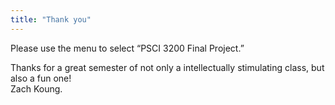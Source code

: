 ```yaml
---
title: "Thank you"
---
```


Please use the menu to select "PSCI 3200 Final Project."

Thanks for a great semester of not only a intellectually stimulating class, but also a fun one!\
Zach Koung.
